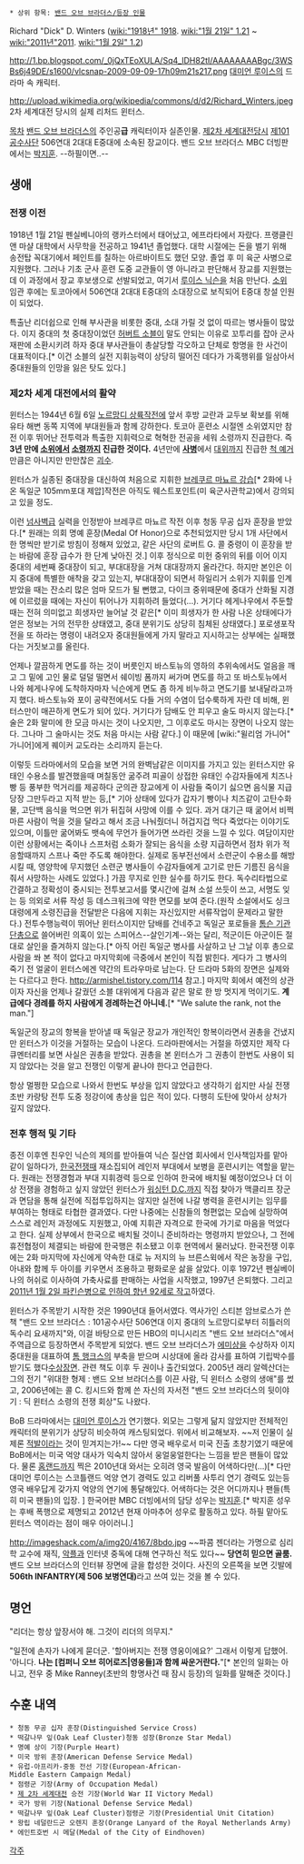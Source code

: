  * 상위 항목: [[밴드 오브 브라더스/등장 인물]]

Richard "Dick" D. Winters ([[wiki:"1918년" 1918]]. [[wiki:"1월 21일" 1.21]] ~ [[wiki:"2011년"2011]]. [[wiki:"1월 2일" 1.2]])

http://1.bp.blogspot.com/_0jQxTEoXULA/Sq4_lDH82tI/AAAAAAAABgc/3WSBs6j49DE/s1600/vlcsnap-2009-09-09-17h09m21s217.png
[[대미언 루이스]]의 드라마 속 캐릭터.

http://upload.wikimedia.org/wikipedia/commons/d/d2/Richard_Winters.jpeg
2차 세계대전 당시의 실제 리처드 윈터스.

[[목차]]
[[밴드 오브 브라더스]]의 주인공'''급''' 캐릭터이자 실존인물. [[제2차 세계대전]]당시 [[제101공수사단]] 506연대 2대대 E중대에 소속된 장교이다. 밴드 오브 브라더스 MBC 더빙판에서는 [[박조호|박지훈]]. --하필이면..--

== 생애 ==
=== 전쟁 이전 ===
1918년 1월 21일 펜실베니아의 랭카스터에서 태어났고, 에프라타에서 자랐다. 프랭클린 앤 마샬 대학에서 사무학을 전공하고 1941년 졸업했다. 대학 시절에는 돈을 벌기 위해 송전탑 꼭대기에서 페인트를 칠하는 아르바이트도 했던 모양. 졸업 후 미 육군 사병으로 지원했다. 그러나 기초 군사 훈련 도중 교관들이 영 아니라고 판단해서 장교를 지원했는데 이 과정에서 장교 후보생으로 선발되었고, 여기서 [[루이스 닉슨]]을 처음 만난다. [[소위]] 임관 후에는 토코아에서 506연대 2대대 E중대의 소대장으로 보직되어 E중대 창설 인원이 되었다. 

특출난 리더쉽으로 인해 부사관을 비롯한 중대, 소대 가릴 것 없이 따르는 병사들이 많았다. 이지 중대의 첫 중대장이었던 [[허버트 소블]]이 말도 안되는 이유로 꼬투리를 잡아 군사재판에 소환시키려 하자 중대 부사관들이 총살당할 각오하고 단체로 항명을 한 사건이 대표적이다.[* 이건 소블의 실전 지휘능력이 상당히 떨어진 데다가 가혹행위를 일삼아서 중대원들의 인망을 잃은 탓도 있다.]

=== 제2차 세계 대전에서의 활약 ===
윈터스는 1944년 6월 6일 [[노르망디 상륙작전]]에 앞서 후방 교란과 교두보 확보를 위해 유타 해변 동쪽 지역에 부대원들과 함께 강하한다. 토코아 훈련소 시절엔 소위였지만 참전 이후 뛰어난 전투력과 특출한 지휘력으로 혁혁한 전공을 세워 소령까지 진급한다. 즉 '''3년 만에 [[소위]]에서 [[소령]]까지 진급한 것이다.''' 4년만에 '''[[사병]]'''에서 [[대위]]까지 진급한 [[척 예거]] 만큼은 아니지만 만만찮은 [[괴수]].

윈터스가 실종된 중대장을 대신하여 처음으로 지휘한 [[브레쿠르 마뇨르 강습]][* 2화에 나온 독일군 105mm포대 제압]작전은 아직도 웨스트포인트(미 육군사관학교)에서 강의되고 있을 정도.

이런 [[넘사벽]]급 실력을 인정받아 브레쿠르 마뇨르 작전 이후 청동 무공 십자 훈장을 받았다.[* 원래는 의회 명예 훈장(Medal Of Honor)으로 추천되었지만 당시 1개 사단에서 한 명씩만 받기로 방침이 정해져 있었고, 같은 사단의 로버트 G. 콜 중령이 이 훈장을 받는 바람에 훈장 급수가 한 단계 낮아진 것.] 이후 정식으로 미헌 중위의 뒤를 이어 이지 중대의 세번째 중대장이 되고, 부대대장을 거쳐 대대장까지 올라간다. 하지만 본인은 이지 중대에 특별한 애착을 갖고 있는지, 부대대장이 되면서 하일리거 소위가 지휘를 인계받았을 때는 잔소리 많은 엄마 모드가 될 뻔했고, 다이크 중위때문에 중대가 산화될 지경에 이르렀을 때에는 자신이 튀어나가 지휘하려 들었다(...). 거기다 헤게나우에서 주둔할 때는 전혀 의미없고 희생자만 늘어날 것 같은[* 이미 희생자가 한 사람 나온 상태에다가 얻은 정보는 거의 전무한 상태였고, 중대 분위기도 상당히 침체된 상태였다.] 포로생포작전을 또 하라는 명령이 내려오자 중대원들에게 가지 말라고 지시하고는 상부에는 실패했다는 거짓보고를 올린다. 

언제나 깔끔하게 면도를 하는 것이 버릇인지 바스토뉴의 영하의 추위속에서도 얼음을 깨고 그 밑에 고인 물로 덜덜 떨면서 쉐이빙 폼까지 써가며 면도를 하고 또 바스토뉴에서 나와 헤게나우에 도착하자마자 닉슨에게 면도 좀 하게 비누하고 면도기를 보내달라고까지 했다. 바스토뉴와 포이 공략전에서도 다들 거의 수염이 덥수룩하게 자란 데 비해, 윈터스만이 매끈하게 면도가 되어 있다. 거기다가 담배도 안 피우고 술도 마시지 않는다.[* 술은 2화 말미에 한 모금 마시는 것이 나오지만, 그 이후로도 마시는 장면이 나오지 않는다. 그나마 그 술마시는 것도 처음 마시는 사람 같다.] 이 때문에 [wiki:"윌리엄 가니어" 가니어]에게 퀘이커 교도라는 소리까지 듣는다.

이렇듯 드라마에서의 모습을 보면 거의 완벽남같은 이미지를 가지고 있는 윈터스지만 유태인 수용소를 발견했을때 며칠동안 굶주려 피골이 상접한 유태인 수감자들에게 치즈나 빵 등 풍부한 먹거리를 제공하다 군의관 장교에게 이 사람들 죽이기 싫으면 음식물 지급 당장 그만두라고 지적 받는 등,[* 기아 상태에 있다가 갑자기 빵이나 치즈같이 고탄수화물, 고단백 음식을 먹으면 위가 뒤집혀 사망에 이를 수 있다. 과거 대기근 때 굶어서 비쩍 마른 사람이 먹을 것을 달라고 해서 조금 나눠줬더니 허겁지겁 먹다 죽었다는 이야기도 있으며, 이틀만 굶어봐도 뱃속에 무언가 들어가면 쓰라린 것을 느낄 수 있다. 여담이지만 이런 상황에서는 죽이나 스프처럼 소화가 잘되는 음식을 소량 지급하면서 점차 위가 적응할때까지 스프나 죽만 주도록 해야한다. 실제로 동부전선에서 소련군이 수용소를 해방시킬 때, 영양학에 무지했던 소련군 병사들이 수감자들에게 고기로 만든 기름진 음식을 줘서 사망하는 사례도 있었다.] 가끔 무지로 인한 실수를 하기도 한다. 독수리타법으로 간결하고 정확성이 중시되는 전투보고서를 몇시간에 걸쳐 소설 쓰듯이 쓰고, 서명도 잊는 등 의외로 서류 작성 등 데스크워크에 약한 면모를 보여 준다.(원작 소설에서도 싱크 대령에게 소령진급을 전달받은 다음에 지휘는 자신있지만 서류작업이 문제라고 말한다.) 전투수행능력이 뛰어난 윈터스이지만 담배를 건네주고 독일군 포로들을 [[톰슨 기관단총]]으로 쓸어버린 의혹이 있는 스피어스--살인기계--와는 달리, 적군이든 아군이든 절대로 살인을 즐겨하지 않는다.[* 아직 어린 독일군 병사를 사살하고 난 그날 이후 총으로 사람을 쏴 본 적이 없다고 마지막회에 극중에서 본인이 직접 밝힌다. 게다가 그 병사의 죽기 전 얼굴이 윈터스에겐 약간의 트라우마로 남는다. 단 드라마 5화의 장면은 실제와는 다르다고 한다. http://armishel.tistory.com/114 참고.] 마지막 회에서 예전의 상관이자 자신을 언제나 갈궜던 소블 대위에게 다음과 같은 말로 한 방 멋지게 먹이기도. '''계급에다 경례를 하지 사람에게 경례하는건 아니네.'''[* "We salute the rank, not the man."]

독일군의 장교의 항복을 받아낼 때 독일군 장교가 개인적인 항복이라면서 권총을 건냈지만 윈터스가 이것을 거절하는 모습이 나온다. 드라마판에서는 거절을 하였지만 제작 다큐멘터리를 보면 사실은 권총을 받았다. 권총을 본 윈터스가 그 권총이 한번도 사용이 되지 않았다는 것을 알고 전쟁인 이렇게 끝나야 한다고 언급한다.

항상 멀쩡한 모습으로 나와서 한번도 부상을 입지 않았다고 생각하기 쉽지만 사실 전쟁 초반 카랑탕 전투 도중 정강이에 총상을 입은 적이 있다. 다행히 도탄에 맞아서 상처가 깊지 않았다.

=== 전후 행적 및 기타 ===
종전 이후엔 친우인 닉슨의 제의를 받아들여 닉슨 질산염 회사에서 인사책임자를 맡아 같이 일하다가, [[한국전쟁]]때 재소집되어 레인저 부대에서 보병을 훈련시키는 역할을 맡는다. 원래는 전쟁경험과 부대 지휘경력 등으로 인하여 한국에 배치될 예정이었으나 더 이상 전쟁을 경험하고 싶지 않았던 윈터스가 [[워싱턴 D.C.]]까지 직접 찾아가 맥클리프 장군과 면담을 통해 실전에 직접투입하지는 않지만 실전에 나갈 병력을 훈련시키는 임무를 부여하는 형태로 타협한 결과였다. 다만 나중에는 신참들의 형편없는 모습에 실망하여 스스로 레인저 과정에도 지원했고, 아예 지휘관 자격으로 한국에 가기로 마음을 먹었다고 한다. 실제 상부에서 한국으로 배치될 것이니 준비하라는 명령까지 받았으나, 그 전에 휴전협정이 체결되는 바람에 한국행은 취소됐고 이후 현역에서 물러났다.
한국전쟁 이후에는 2화 마지막에 자신에게 약속한 대로 뉴 저지의 뉴 브른스윅에서 작은 농장을 구입, 아내와 함께 두 아이를 키우면서 조용하고 평화로운 삶을 살았다. 이후 1972년 펜실베이나의 허쉬로 이사하여 가축사료를 판매하는 사업을 시작했고, 1997년 은퇴했다. 그리고 [http://www.pennlive.com/midstate/index.ssf/2011/01/dick_winters_who_inspired_band.html 2011년 1월 2일 파킨슨병으로 인하여 향년 92세로 작고]하였다.

윈터스가 주목받기 시작한 것은 1990년대 들어서였다. 역사가인 스티븐 암브로스가 쓴 책 "밴드 오브 브라더스 : 101공수사단 506연대 이지 중대의 노르망디로부터 히틀러의 독수리 요새까지"와, 이걸 바탕으로 만든 HBO의 미니시리즈 "밴드 오브 브라더스"에서 주역급으로 등장하면서 주목받게 되었다. 밴드 오브 브라더스가 [[에미상]]을 수상하자 이지 중대원을 대표하여 [[톰 행크스]]의 부축을 받으며 시상대에 올라 감사를 표하여 기립박수를 받기도 했다[http://www.youtube.com/watch?v=jcdXrrjR90A 수상장면]. 관련 책도 이후 두 권이나 출간되었다. 2005년 래리 알렉산더는 그의 전기 "위대한 형제 : 밴드 오브 브라더스를 이끈 사람, 딕 윈터스 소령의 생애"를 썼고, 2006년에는 콜 C. 킹시드와 함께 쓴 자신의 자서전 "밴드 오브 브라더스의 뒷이야기 : 딕 윈터스 소령의 전쟁 회상"도 나왔다.

BoB 드라마에서는 [[대미언 루이스]]가 연기했다. 외모는 그렇게 닮지 않았지만 전체적인 캐릭터의 분위기가 상당히 비슷하여 캐스팅되었다. 위에서 비교해보자. ~~저 인물이 실제론 [[적발]]이라는 것이 믿겨지는가!~~ 다만 영국 배우로서 미국 진출 초창기였기 때문에 BoB에서는 미국 억양 대사가 익숙치 않아서 웅얼웅얼한다는 느낌을 받은 팬들이 많았다. 물론 [[홈랜드]]까지 찍은 2010년대 와서는 오히려 영국 발음이 어색하다만(...)[* 다만 대미언 루이스는 스코틀랜드 억양 연기 경력도 있고 리버풀 사투리 연기 경력도 있는등 영국 배우답게 갖가지 억양의 연기에 통달해있다. 어색하다는 것은 어디까지나 팬들(특히 미국 팬들)의 입장. ] 한국어판 MBC 더빙에서의 담당 성우는 [[박조호|박지훈]].[* 박지훈 성우는 후배 폭행으로 제명되고 2012년 현재 아마추어 성우로 활동하고 있다. 하필 맡아도 윈터스 역이라는 점이 매우 아이러니.]

http://imageshack.com/a/img20/4167/8bdo.jpg
~~파콤 젠더라는 가명으로 심리학 교수에 재직, [[악플]]과 인터넷 중독에 대해 연구하신 적도 있다~~ '''당연히 믿으면 골룸.''' 밴드 오브 브라더스의 인터뷰 장면에 글을 합성한 것이다. 사진의 오른쪽을 보면 깃발에 '''506th INFANTRY(제 506 보병연대)'''라고 쓰여 있는 것을 볼 수 있다.
== 명언 ==
"리더는 항상 앞장서야 해. 그것이 리더의 의무지."

"일전에 손자가 나에게 묻더군. '할아버지는 전쟁 영웅이에요?' 그래서 이렇게 답했어. '아니다. '''나는  [컴퍼니 오브 히어로즈|영웅들]과 함께 싸운거란다.'''"[* 본인의 일화는 아니고, 전우 중 Mike Ranney(초반의 항명사건 때 잠시 등장)의 일화를 말해준 것이다.]

== 수훈 내역 ==
 * 청동 무공 십자 훈장(Distinguished Service Cross)
 * 떡갈나무 잎(Oak Leaf Cluster)청동 성장(Bronze Star Medal)
 * 명예 상이 기장(Purple Heart)
 * 미국 방위 훈장(American Defense Service Medal)
 * 유럽-아프리카-중동 전선 기장(European-African-Middle Eastern Campaign Medal)
 * 점령군 기장(Army of Occupation Medal)
 * [[제 2차 세계대전]] 승전 기장(World War II Victory Medal)
 * 국가 방위 기장(National Defense Service Medal)
 * 떡갈나무 잎(Oak Leaf Cluster)점령군 기장(Presidential Unit Citation)
 * 왕립 네덜란드군 오렌지 훈장(Orange Lanyard of the Royal Netherlands Army)
 * 에인트호번 시 메달(Medal of the City of Eindhoven)
[[각주]]

